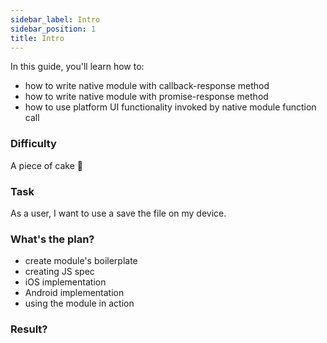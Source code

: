 ```yaml
---
sidebar_label: Intro
sidebar_position: 1
title: Intro
---
```



In this guide, you'll learn how to:

- how to write native module with callback-response method
- how to write native module with promise-response method
- how to use platform UI functionality invoked by native module function call

### Difficulty

A piece of cake 🍰

### Task

As a user, I want to use a save the file on my device.

### What's the plan?

- create module's boilerplate
- creating JS spec
- iOS implementation 
- Android implementation
- using the module in action

### Result?

<Result />
